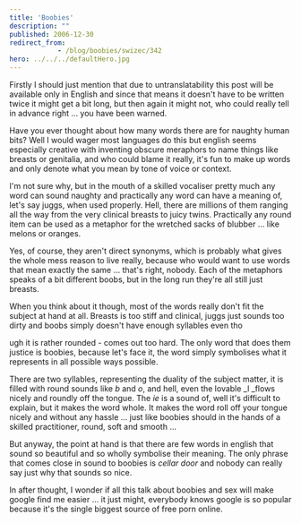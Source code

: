 ```yaml
---
title: 'Boobies'
description: ""
published: 2006-12-30
redirect_from: 
            - /blog/boobies/swizec/342
hero: ../../../defaultHero.jpg
---
```

Firstly I should just mention that due to untranslatability this post will be available only in English and since that means it doesn&#x27;t have to be written twice it might get a bit long, but then again it might not, who could really tell in advance right ... you have been warned.

Have you ever thought about how many words there are for naughty human bits? Well I would wager most languages do this but english seems especially creative with inventing obscure meraphors to name things like breasts or genitalia, and who could blame it really, it&#x27;s fun to make up words and only denote what you mean by tone of voice or context.

I&#x27;m not sure why, but in the mouth of a skilled vocaliser pretty much any word can sound naughty and practically any word can have a meaning of, let&#x27;s say juggs, when used properly. Hell, there are millions of them ranging all the way from the very clinical breasts to juicy twins. Practically any round item can be used as a metaphor for the wretched sacks of blubber ... like melons or oranges.

Yes, of course, they aren&#x27;t direct synonyms, which is probably what gives the whole mess reason to live really, because who would want to use words that mean exactly the same ... that&#x27;s right, nobody. Each of the metaphors speaks of a bit different boobs, but in the long run they&#x27;re all still just breasts.

When you think about it though, most of the words really don&#x27;t fit the subject at hand at all. Breasts is too stiff and clinical, juggs just sounds too dirty and boobs simply doesn&#x27;t have enough syllables even tho

ugh it is rather rounded - comes out too hard. The only word that does them justice is boobies, because let&#x27;s face it, the word simply symbolises what it represents in all possible ways possible.

There are two syllables, representing the duality of the subject matter, it is filled with round sounds like _b_ and _o_, and hell, even the lovable _l _flows nicely and roundly off the tongue. The _ie_ is a sound of, well it&#x27;s difficult to explain, but it makes the word whole. It makes the word roll off your tongue nicely and without any hassle ... just like boobies should in the hands of a skilled practitioner, round, soft and smooth ...

But anyway, the point at hand is that there are few words in english that sound so beautiful and so wholly symbolise their meaning. The only phrase that comes close in sound to boobies is _cellar door_ and nobody can really say just why that sounds so nice.



In after thought, I wonder if all this talk about boobies and sex will make google find me easier ... it just might, everybody knows google is so popular because it&#x27;s the single biggest source of free porn online.